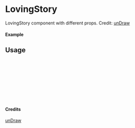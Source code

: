 
<Meta of={LovingStory} title="unDraw/LovingStory" />

# LovingStory

LovingStory component with different props.
Credit: [unDraw](https://undraw.co/illustrations)

#### Example

<Canvas of={LovingStory.Primary} />

## Usage

```ts
import { LovingStory } from "yadl-ui";

const Example = () => {
  return (
      <LovingStory />
  );
};

export default Example;
```

#### Credits
[unDraw](https://undraw.co/illustrations)
